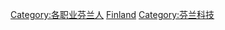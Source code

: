 {{Commonscat|Scientists from Finland}}

[[Category:各职业芬兰人|Category:各职业芬兰人]]
[[Category:各國科學家|Finland]]
[[Category:芬兰科技|Category:芬兰科技]]